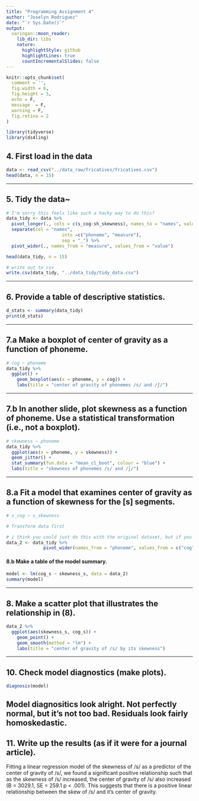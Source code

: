 ```yaml
---
title: "Programming Assignment 4"
author: "Joselyn Rodriguez"
date: "`r Sys.Date()`"
output:
  xaringan::moon_reader:
    lib_dir: libs
    nature:
      highlightStyle: github
      highlightLines: true
      countIncrementalSlides: false
---
```



```r
knitr::opts_chunk$set(
  comment = '',
  fig.width = 6,
  fig.height = 5,
  echo = F, 
  message  = F,
  warning = F,
  fig.retina = 2
)
```

```r
library(tidyverse)
library(ds4ling)
```
## 4. First load in the data
```r
data <- read_csv("../data_raw/fricatives/fricatives.csv")
head(data, n = 15)
```

---

## 5. Tidy the data~
```r
# I'm sorry this feels like such a hacky way to do this?
data_tidy <- data %>% 
  pivot_longer(., cols = c(s_cog:sh_skewness), names_to = "names", values_to = "value") %>% 
  separate(col = "names", 
                     into =c("phoneme", "measure"),
                     sep = "_") %>% 
  pivot_wider(., names_from = "measure", values_from = "value")

head(data_tidy, n = 15)

# write out to csv
write.csv(data_tidy, "../data_tidy/tidy_data.csv")
```

---

## 6. Provide a table of descriptive statistics.
```r
d_stats <- summary(data_tidy)
print(d_stats)
```

---

## 7.a Make a boxplot of center of gravity as a function of phoneme. 

```r
# cog ~ phoneme
data_tidy %>% 
  ggplot() +
    geom_boxplot(aes(x = phoneme, y = cog)) +
    labs(title = "center of gravity of phonemes /s/ and /ʃ/")
```


---

## 7.b In another slide, plot skewness as a function of phoneme. Use a statistical transformation (i.e., not a boxplot).
```r
# skewness ~ phoneme 
data_tidy %>% 
  ggplot(aes(x = phoneme, y = skewness)) +
  geom_jitter() +
  stat_summary(fun.data = "mean_cl_boot", colour = "blue") +
  labs(title = "skewness of phonemes /s/ and /ʃ/")
```
---

## 8.a Fit a model that examines center of gravity as a function of skewness for the [s] segments. 

```r
# s_cog ~ s_skewness

# Transform data first 

# i think you could just do this with the original dataset, but if you wanted to transform again, it'd be:
data_2 <- data_tidy %>% 
              pivot_wider(names_from = "phoneme", values_from = c("cog", "skewness"))
```


#### 8.b Make a table of the model summary.
```r
model <- lm(cog_s ~ skewness_s, data = data_2)
summary(model)
```

---

## 8. Make a scatter plot that illustrates the relationship in (8).
```r
data_2 %>% 
  ggplot(aes(skewness_s, cog_s)) +
    geom_point() +
    geom_smooth(method = "lm") +
    labs(title = "center of gravity of /s/ by its skewness")
```
---

## 10. Check model diagnostics (make plots).
```r
diagnosis(model)
```

Model diagnositics look alright. Not perfectly normal, but it's not too bad. Residuals look fairly homoskedastic. 
---

## 11. Write up the results (as if it were for a journal article).

Fitting a linear regression model of the skewness of /s/ as a predictor of the center of gravity of /s/, we found a significant positive relationship such that as the skewness of /s/ increased, the center of gravity of /s/ also increased (B = 3029.1, SE = 259.1  p < .001). This suggests that there is a positive linear relationship between the skew of /s/ and it's center of gravity. 



